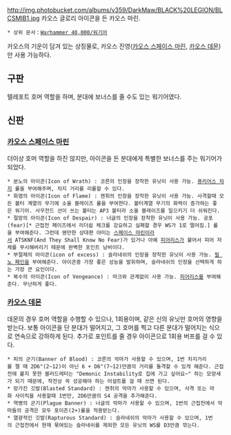 {{{+1 '''Chaos Icon'''}}}

http://img.photobucket.com/albums/v359/DarkMaw/BLACK%20LEGION/BLCSMIB1.jpg
카오스 글로리 아이콘을 든 카오스 마린.

 * 상위 문서：[[Warhammer 40,000/워기어]]

카오스의 기운이 담겨 있는 상징물로, 카오스 진영([[카오스 스페이스 마린]], [[카오스 데몬]])만 사용 가능하다.

== 구판 ==
텔레포트 호머 역할을 하며, 분대에 보너스를 줄 수도 있는 워기어였다.

== 신판 ==
=== [[카오스 스페이스 마린]] ===
더이상 호머 역할을 하진 않지만, 아이콘을 든 분대에게 특별한 보너스를 주는 워기어가 되었다.

 * 분노의 아이콘(Icon of Wrath) : 코른의 인장을 장착한 유닛이 사용 가능. [[퓨리어스 차지]] 룰을 부여해주며, 차지 거리를 리롤할 수 있다.
 * 화염의 아이콘(Icon of Flame) : 젠취의 인장을 장착한 유닛이 사용 가능. 사격할때 모든 볼터 계열의 무기에 소울 블레이즈 룰을 부여한다. 볼터계열 무기의 화력이 증가하는 좋은 워기어. 사우전드 선이 쓰는 볼터는 AP3 볼터라 소울 블레이즈를 일으키기 더 쉬워진다.
 * 절망의 아이콘(Icon of Despair) : 너글의 인장을 장착한 유닛이 사용 가능. 공포(fear)[* 근접전 페이즈에서 리더쉽 체크를 강요하고 실패할 경우 WS가 1로 떨어짐.] 룰을 부여해준다. 그런데 웬만한 상대편 아미는 [[스페이스 마린]]이라서 ATSKNF(And They Shall Know No Fear)가 있거나 아예 [[피어리스]]가 붙어서 피어 자체를 무시해버리기 때문에 완벽한 포인트 낭비이다.
 * 부절제의 아이콘(icon of excess) : 슬라네쉬의 인장을 장착한 유닛이 사용 가능. [[필 노 페인]]을 부여해준다. 아이콘중 가장 좋은 성능을 발휘하며, 슬라네쉬의 인장을 선택하게 하는 가장 큰 요인이다.
 * 복수의 아이콘(Icon of Vengeance) : 마크와 관계없이 사용 가능. [[피어리스]]를 부여해준다. 무난하게 좋다.

=== [[카오스 데몬]] ===
데몬의 경우 호머 역할을 수행할 수 있으나, 1회용이며, 같은 신의 유닛만 호머의 영향을 받는다. 보통 아이콘을 단 분대가 떨어지고, 그 호머를 찍고 다른 분대가 떨어지는 식으로 연속으로 강하하게 된다. 추가로 포인트를 줄 경우 아이콘으로 1회용 버프를 걸 수 있다.

 * 피의 군기(Banner of Blood) : 코른의 악마가 사용할 수 있으며, 1번 차지거리를 잴 때 2D6"(2~12)이 아닌 6 + D6"(7~12)만큼의 거리를 돌격할 수 있게 해준다. 근접전에 붙지 못한 블러드레터는 "Demonic Instability로 집에 가고 싶어요~" 하는 모양새가 되기 때문에, 작전상 꼭 성공해야 하는 어설트를 걸 때 쓰면 된다.
 * 망가진 깃발(Blasted Standard) : 젠취의 악마가 사용할 수 있으며, 사격 또는 마화 사이킥을 사용할때 1번만, 2D6만큼의 S4 공격을 추가해준다.
 * 역병의 군기(Plague Banner) : 너글의 악마가 사용할 수 있으며, 1번의 근접전에서 악마들의 공격은 모두 포이즌(2+)룰을 적용받는다.
 * 열광적인 깃발(Rapturous Standard) : 슬라네쉬의 악마가 사용할 수 있으며, 1번의 근접전에서 현재 묶여있는 슬라네쉬를 제외한 모든 유닛의 WS를 D3만큼 깎는다. 
